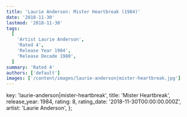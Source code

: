 ```yaml
---
title: 'Laurie Anderson: Mister Heartbreak (1984)'
date: '2018-11-30'
lastmod: '2018-11-30'
tags:
  [
    'Artist Laurie Anderson',
    'Rated 4',
    'Release Year 1984',
    'Release Decade 1980',
  ]
summary: 'Rated 4'
authors: ['default']
images: ['/content/images/laurie-anderson|mister-heartbreak.jpg']
---
```


  key: 'laurie-anderson|mister-heartbreak',
  title: 'Mister Heartbreak',
  release_year: 1984,
  rating: 8,
  rating_date: '2018-11-30T00:00:00.000Z',
  artist: 'Laurie Anderson',
};

<MusicRating data={data} />
